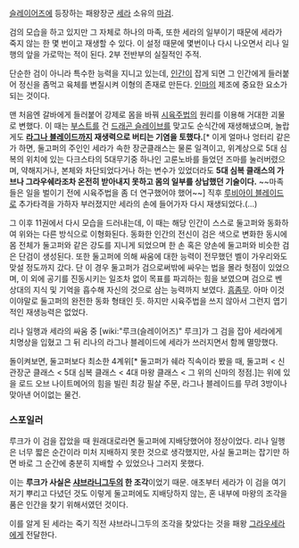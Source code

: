[[슬레이어즈]]에 등장하는 패왕장군 [[세라]] 소유의 [[마검]].

검의 모습을 하고 있지만 그 자체로 하나의 마족, 또한 세라의 일부이기 때문에 세라가 죽지 않는 한 몇 번이고 재생할 수 있다. 이 설정 때문에 몇번이나 다시 나오면서 리나 일행의 앞을 가로막는 적이 된다. 2부 전반부의 실질적인 주적.

단순한 검이 아니라 특수한 능력을 지니고 있는데, [[인간]]이 잡게 되면 그 인간에게 들러붙어 정신을 좀먹고 육체를 변질시켜 이형의 존재로 만든다. [[인마]]의 제조에 중요한 요소가 되는 것이다.

맨 처음엔 갈바에게 들러붙어 강제로 몸을 바꿔 [[시육주법]]의 원리를 이용해 거대한 괴물로 변했다. 이 때는 [[부스트]]를 건 [[드래곤 슬레이브]]를 맞고도 순식간에 재생해냈으며, 놀랍게도 '''[[라그나 블레이드]]까지 재생력으로 버티는 기염을 토했다.'''[* 이게 얼마나 엉터리 같은가 하면, 둘고퍼의 주인인 세라가 속한 장군클래스는 물론 일격이고, 위계상으로 5대 심복의 위치에 있는 다크스타의 5대무기중 하나인 고룬노바를 들었던 즈마를 눌러버렸으며, 약해지거나, 본체와 차단되었다거나 하는 변수가 있었더라도 '''5대 심복 클래스의 가브나 그라우쉐라조차 온전히 받아내지 못하고 몸의 일부를 상납했던 기술이다.''' ~~마족들은 일을 벌이기 전에 시육주법을 좀 더 연구했어야 했어~~] 직후 [[루비아이 블레이드]]로 추가타격을 가하자 부러졌지만 세라의 손에 들어가자 다시 재생되었다.(…)

그 이후 11권에서 다시 모습을 드러내는데, 이 때는 해당 인간이 스스로 둘고퍼와 동화하여 위와는 다른 방식으로 이형화된다. 동화한 인간의 전신이 검은 색으로 변화한 동시에 몸 전체가 둘고퍼와 같은 강도를 지니게 되었으며 한 손 혹은 양손에 둘고퍼와 비슷한 검은 단검이 생성된다. 또한 둘고퍼에 의해 싸움에 대한 능력이 전무했던 벨이 가우리와도 맞설 정도까지 갔다. 단 이 경우 둘고퍼가 검으로써밖에 싸우는 법을 몰라 헛점이 있었으며, 이 외에 공기를 진동시키는 일조차 없이 목표를 파괴하는 힘을 보였으며 검으로 벤 상대의 지식 및 기억을 흡수해 자신의 것으로 삼는 능력까지 보였다. [[흠좀무]]. 아마 이것이야말로 둘고퍼의 완전한 동화 형태인 듯. 하지만 시육주법을 쓰지 않아서 그런지 엽기적인 재생능력은 없었다.

리나 일행과 세라의 싸움 중 [wiki:"루크(슬레이어즈)" 루크]가 그 검을 잡아 세라에게 치명상을 입혔고 그 뒤 리나의 라그나 블레이드에 세라가 쓰러지면서 함께 멸망했다.

돌이켜보면, 둘고퍼보다 최소한 4계위[* 둘고퍼가 쉐라 직속이라 봤을 때, 둘고퍼 < 신관장군 클래스 < 5대 심복 클래스 < 4대 마왕 클래스 < 그 위의 신마의 정점.]는 위에 있을 로드 오브 나이트메어의 힘을 빌린 최강 필살 주문, 라그나 블레이드를 무려 3방이나 맞아낸 어이없는 물건.






=== 스포일러 ===
루크가 이 검을 잡았을 때 원래대로라면 둘고퍼에 지배당했어야 정상이었다. 리나 일행은 너무 짧은 순간이라 미처 지배하지 못한 것으로 생각했지만, 사실 둘고퍼는 잡기만 하면 바로 그 순간에 충분히 지배할 수 있었으나 그러지 못했다.

이는 '''루크가 사실은 [[샤브라니그두]]의 한 조각'''이었기 때문. 애초부터 세라가 이 검을 여기저기 뿌리고 다녔던 것도 이렇게 둘고퍼에도 지배당하지 않는, 혼 내부에 마왕의 조각을 품은 인간을 찾기 위해서였던 것이다.

이를 알게 된 세라는 죽기 직전 샤브라니그두의 조각을 찾았다는 것을 패왕 [[그라우세라]]에게 전달한다.
